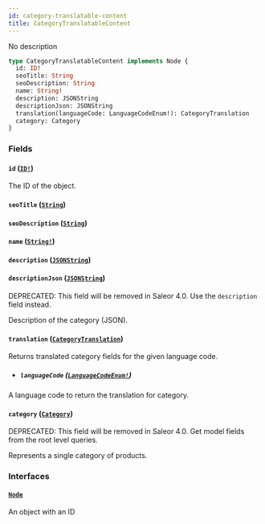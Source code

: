 ```yaml
---
id: category-translatable-content
title: CategoryTranslatableContent
---
```


No description

```graphql
type CategoryTranslatableContent implements Node {
  id: ID!
  seoTitle: String
  seoDescription: String
  name: String!
  description: JSONString
  descriptionJson: JSONString
  translation(languageCode: LanguageCodeEnum!): CategoryTranslation
  category: Category
}
```

### Fields

#### `id` ([`ID!`](/docs/developer/api-reference/scalars/id))

The ID of the object.

#### `seoTitle` ([`String`](/docs/developer/api-reference/scalars/string))

#### `seoDescription` ([`String`](/docs/developer/api-reference/scalars/string))

#### `name` ([`String!`](/docs/developer/api-reference/scalars/string))

#### `description` ([`JSONString`](/docs/developer/api-reference/scalars/json-string))

#### `descriptionJson` ([`JSONString`](/docs/developer/api-reference/scalars/json-string))

<span class="badge badge--warning">DEPRECATED: This field will be removed in Saleor 4.0. Use the `description` field instead.</span>

Description of the category (JSON).

#### `translation` ([`CategoryTranslation`](/docs/developer/api-reference/objects/category-translation))

Returns translated category fields for the given language code.

- ##### `languageCode` ([`LanguageCodeEnum!`](/docs/developer/api-reference/enums/language-code-enum))

A language code to return the translation for category.

#### `category` ([`Category`](/docs/developer/api-reference/objects/category))

<span class="badge badge--warning">DEPRECATED: This field will be removed in Saleor 4.0. Get model fields from the root level queries.</span>

Represents a single category of products.

### Interfaces

#### [`Node`](/docs/developer/api-reference/interfaces/node)

An object with an ID
